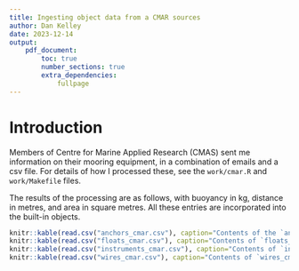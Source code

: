 ```yaml
---
title: Ingesting object data from a CMAR sources
author: Dan Kelley
date: 2023-12-14
output:
    pdf_document:
        toc: true
        number_sections: true
        extra_dependencies:
            fullpage
---
```


# Introduction

Members of Centre for Marine Applied Research (CMAS) sent me information on
their mooring equipment, in a combination of emails and a csv file. For details
of how I processed these, see the `work/cmar.R` and `work/Makefile` files.

The results of the processing are as follows, with buoyancy in kg, distance in
metres, and area in square metres. All these entries are incorporated into the
built-in objects.

```r
knitr::kable(read.csv("anchors_cmar.csv"), caption="Contents of the `anchors_cmar.csv` file.")
knitr::kable(read.csv("floats_cmar.csv"), caption="Contents of `floats_cmar.csv` file.")
knitr::kable(read.csv("instruments_cmar.csv"), caption="Contents of `instruments_cmar.csv` file.")
knitr::kable(read.csv("wires_cmar.csv"), caption="Contents of `wires_cmar.csv` file. Note that long names are shown in two lines, and that the headers for `buoyancyPerMeter` and `areaPerMeter` are mashed together in the PDF version of this `README.Rmd` file.")
```

